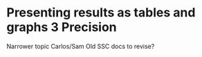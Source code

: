 # Presenting results as tables and graphs  3 Precision {#precision}

Narrower topic	Carlos/Sam		Old SSC docs to revise?
